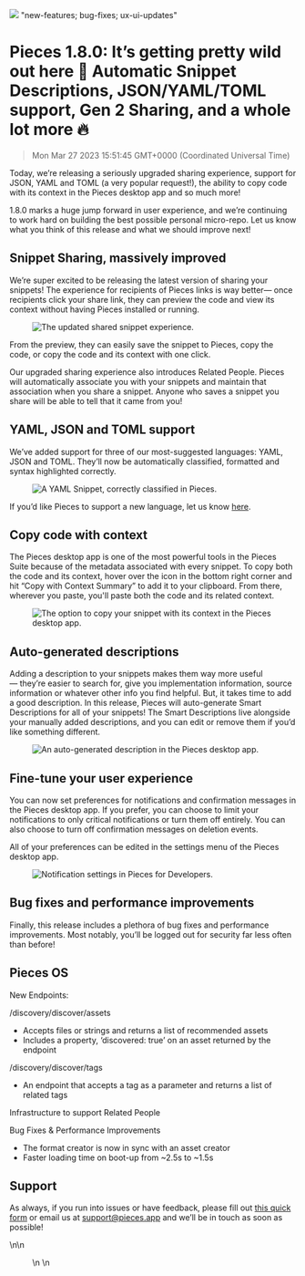 ![](https://uploads-ssl.webflow.com/6143afec68f555387049efb3/630d8b94f8b0de15903ac539_ezgif_com-gif-maker72_18352784950c8349d64e6440cc019288_2000.png)
"new-features; bug-fixes; ux-ui-updates"
# Pieces 1.8.0: It’s getting pretty wild out here 🤠 Automatic Snippet Descriptions, JSON/YAML/TOML support, Gen 2 Sharing, and a whole lot more 🔥
> Mon Mar 27 2023 15:51:45 GMT+0000 (Coordinated Universal Time)
<p>Today, we’re releasing a seriously upgraded sharing experience, support for JSON, YAML and TOML (a very popular request!), the ability to copy code with its context in the Pieces desktop app and so much more!</p><p>1.8.0 marks a huge jump forward in user experience, and we’re continuing to work hard on building the best possible personal micro-repo. Let us know what you think of this release and what we should improve next!</p><h2 id="8n6uc">Snippet Sharing, massively improved</h2><p>We’re super excited to be releasing the latest version of sharing your snippets! The experience for recipients of Pieces links is way better— once recipients click your share link, they can preview the code and view its context without having Pieces installed or running.</p><figure class="w-richtext-figure-type-image w-richtext-align-center" data-rt-type="image" data-rt-align="center"><div><img alt="The updated shared snippet experience." src="https://uploads-ssl.webflow.com/6143afec68f555387049efb3/630d8b96f8b0de3e3f3ac6d4_ezgif_com-gif-maker67_306aec6d9bdad0fa180bd501f959e579_800.png" /></div></figure><p>From the preview, they can easily save the snippet to Pieces, copy the code, or copy the code and its context with one click.</p><p>Our upgraded sharing experience also introduces Related People. Pieces will automatically associate you with your snippets and maintain that association when you share a snippet. Anyone who saves a snippet you share will be able to tell that it came from you!</p><h2 id="cbv2u">YAML, JSON and TOML support</h2><p>We’ve added support for three of our most-suggested languages: YAML, JSON and TOML. They’ll now be automatically classified, formatted and syntax highlighted correctly.</p><figure class="w-richtext-figure-type-image w-richtext-align-center" data-rt-type="image" data-rt-align="center"><div><img alt="A YAML Snippet, correctly classified in Pieces." src="https://uploads-ssl.webflow.com/6143afec68f555387049efb3/630d8b96f8b0de24fa3ac670_ezgif_com-gif-maker68_09bfa3ffa04facfc24a7bf9a4b28cb5c_800.png" /></div></figure><p>If you’d like Pieces to support a new language, let us know <a href="https://getpieces.typeform.com/to/qjOzAqHo?os=b741a1e5-951b-4931-b974-b877baed4751&amp;user=null">here</a>.</p><h2 id="akfup">Copy code with context</h2><p>The Pieces desktop app is one of the most powerful tools in the Pieces Suite because of the metadata associated with every snippet. To copy both the code and its context, hover over the icon in the bottom right corner and hit “Copy with Context Summary” to add it to your clipboard. From there, wherever you paste, you&#x27;ll paste both the code and its related context.</p><figure class="w-richtext-figure-type-image w-richtext-align-center" data-rt-type="image" data-rt-align="center"><div><img alt="The option to copy your snippet with its context in the Pieces desktop app." src="https://uploads-ssl.webflow.com/6143afec68f555387049efb3/630d8b95f8b0deb88b3ac637_ezgif_com-gif-maker69_0f980cc1a8d100a85c731985cfd54637_800.png" /></div></figure><h2 id="ed2k6">Auto-generated descriptions</h2><p>Adding a description to your snippets makes them way more useful— they’re easier to search for, give you implementation information, source information or whatever other info you find helpful. But, it takes time to add a good description. In this release, Pieces will auto-generate Smart Descriptions for all of your snippets! The Smart Descriptions live alongside your manually added descriptions, and you can edit or remove them if you’d like something different.</p><figure class="w-richtext-figure-type-image w-richtext-align-center" data-rt-type="image" data-rt-align="center"><div><img alt="An auto-generated description in the Pieces desktop app." src="https://uploads-ssl.webflow.com/6143afec68f555387049efb3/630d8b96f8b0de20333ac6d2_ezgif_com-gif-maker70_3639fc997fced2c761417d1df0f1f9b6_800.png" /></div></figure><h2 id="62pak">Fine-tune your user experience</h2><p>You can now set preferences for notifications and confirmation messages in the Pieces desktop app. If you prefer, you can choose to limit your notifications to only critical notifications or turn them off entirely. You can also choose to turn off confirmation messages on deletion events.</p><p>All of your preferences can be edited in the settings menu of the Pieces desktop app.</p><figure class="w-richtext-figure-type-image w-richtext-align-center" data-rt-type="image" data-rt-align="center"><div><img alt="Notification settings in Pieces for Developers." src="https://uploads-ssl.webflow.com/6143afec68f555387049efb3/630d8b96f8b0de4e443ac6d3_ezgif_com-gif-maker71_7be585b6f8dbb3d871426788cb1c043c_800.png" /></div></figure><h2 id="fq8d7">Bug fixes and performance improvements</h2><p>Finally, this release includes a plethora of bug fixes and performance improvements. Most notably, you’ll be logged out for security far less often than before!</p><h2 id="9hqe3">Pieces OS</h2><p>New Endpoints:</p><p>/discovery/discover/assets</p><ul><li>Accepts files or strings and returns a list of recommended assets</li><li>Includes a property, ‘discovered: true’ on an asset returned by the endpoint</li></ul><p>/discovery/discover/tags</p><ul><li>An endpoint that accepts a tag as a parameter and returns a list of related tags</li></ul><p>Infrastructure to support Related People</p><p>Bug Fixes &amp; Performance Improvements</p><ul><li>The format creator is now in sync with an asset creator</li><li>Faster loading time on boot-up from ~2.5s to ~1.5s</li></ul><h2 id="asm4v">Support</h2><p>As always, if you run into issues or have feedback, please fill out <a href="https://getpieces.typeform.com/to/mCjBSIjF" target="_blank" rel="noopener noreferrer">this quick form</a> or email us at <a href="mailto:support@pieces.app" target="_blank" rel="noopener noreferrer">support@pieces.app</a> and we’ll be in touch as soon as possible!</p>\n\n    <figure data-rt-type="video" data-rt-align="center">\n        <!-- strchf script -->\n<script>\n        if(w
